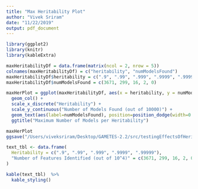 ```yaml
---
title: "Max Heritability Plot"
author: "Vivek Sriram"
date: "11/22/2019"
output: pdf_document
---
```


```r
library(ggplot2)
library(knitr)
library(kableExtra)
```


```r
maxHeritabilityDf = data.frame(matrix(ncol = 2, nrow = 5))
colnames(maxHeritabilityDf) = c("heritability", "numModelsFound")
maxHeritabilityDf$heritability = c(".9", ".99", ".999", ".9999", ".99999")
maxHeritabilityDf$numModelsFound = c(3671, 299, 16, 2, 0)
```


```r
maxHerPlot = ggplot(maxHeritabilityDf, aes(x = heritability, y = numModelsFound, ymax = max(maxHeritabilityDf$numModelsFound)+100)) +
  geom_col() +
  scale_x_discrete("Heritability") +
  scale_y_continuous("Number of Models Found (out of 10000)") +
  geom_text(aes(label=numModelsFound), position=position_dodge(width=0.6), vjust=-0.5) +
  ggtitle("Maximum Number of Models per Heritability")

maxHerPlot
ggsave("/Users/viveksriram/Desktop/GAMETES-2.2/src/testingEffectsOfHeritability/maxHeritabilityTests/numModelsFoundOutput.eps")
```


```r
text_tbl <- data.frame(
  Heritability = c(".9", ".99", ".999", ".9999", ".99999"),
  "Number of Features Identified (out of 10^4)" = c(3671, 299, 16, 2, 0)
)

kable(text_tbl)  %>%
  kable_styling()
```